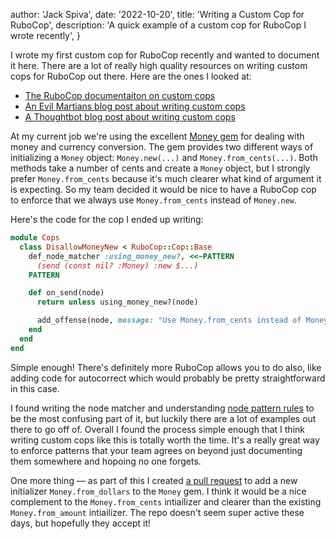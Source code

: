 
  author: 'Jack Spiva',
  date: '2022-10-20',
  title: 'Writing a Custom Cop for RuboCop',
  description: 'A quick example of a custom cop for RuboCop I wrote recently',
}


I wrote my first custom cop for RuboCop recently and wanted to document it here. There are a lot of really high quality resources on writing custom cops for RuboCop out there. Here are the ones I looked at:

- [The RuboCop documentaiton on custom cops](https://docs.rubocop.org/rubocop/development.html)
- [An Evil Martians blog post about writing custom cops](https://evilmartians.com/chronicles/custom-cops-for-rubocop-an-emergency-service-for-your-codebase)
- [A Thoughtbot blog post about writing custom cops](https://thoughtbot.com/blog/rubocop-custom-cops-for-custom-needs)

At my current job we're using the excellent [Money gem](https://github.com/RubyMoney/money) for dealing with money and currency conversion. The gem provides two different ways of initializing a `Money` object: `Money.new(...)` and `Money.from_cents(...)`. Both methods take a number of cents and create a `Money` object, but I strongly prefer `Money.from_cents` because it's much clearer what kind of argument it is expecting. So my team decided it would be nice to have a RuboCop cop to enforce that we always use `Money.from_cents` instead of `Money.new`.

Here's the code for the cop I ended up writing:

```ruby
module Cops
  class DisallowMoneyNew < RuboCop::Cop::Base
    def_node_matcher :using_money_new?, <<~PATTERN
      (send (const nil? :Money) :new $...)
    PATTERN

    def on_send(node)
      return unless using_money_new?(node)

      add_offense(node, message: "Use Money.from_cents instead of Money.new")
    end
  end
end
```

Simple enough! There's definitely more RuboCop allows you to do also, like adding code for autocorrect which would probably be pretty straightforward in this case.

I found writing the node matcher and understanding [node pattern rules](https://docs.rubocop.org/rubocop/development.html#writing-node-pattern-rules) to be the most confusing part of it, but luckily there are a lot of examples out there to go off of. Overall I found the process simple enough that I think writing custom cops like this is totally worth the time. It's a really great way to enforce patterns that your team agrees on beyond just documenting them somewhere and hopoing no one forgets.

One more thing — as part of this I created [a pull request](https://github.com/RubyMoney/money/pull/1032) to add a new initializer `Money.from_dollars` to the `Money` gem. I think it would be a nice complement to the `Money.from_cents` intiailizer and clearer than the existing `Money.from_amount` intiailizer. The repo doesn't seem super active these days, but hopefully they accept it!
